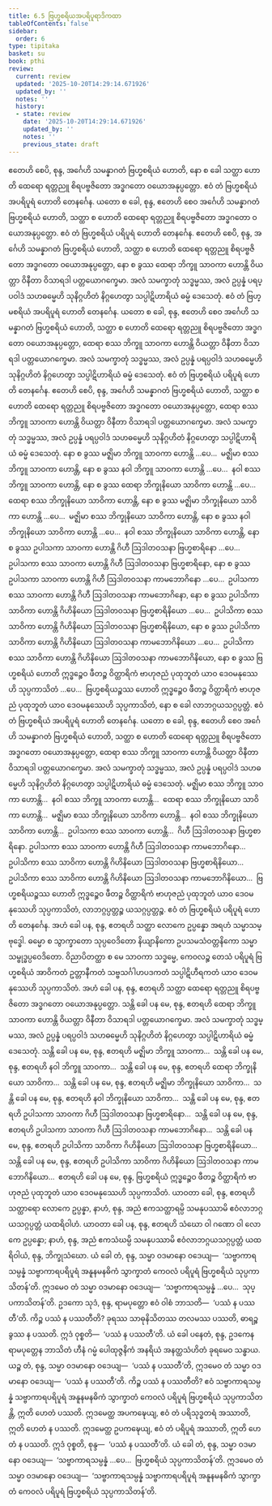 ```yaml
---
title: 6.5 ဗြဟ္မစရိယအပရိပူရာဒိကထာ
tableOfContents: false
sidebar:
  order: 6
type: tipitaka
basket: su
book: pthi
review:
  current: review
  updated: '2025-10-20T14:29:14.671926'
  updated_by: ''
  notes: ''
  history:
  - state: review
    date: '2025-10-20T14:29:14.671926'
    updated_by: ''
    notes: ''
    previous_state: draft
---
```



<DynamicBreadcrumb />


<ReviewStatus review={frontmatter.review} showDetails={true} />

<HypothesisAnnotation frontmatter={frontmatter} />

<Division number="172" book="pthi" e="ch" v="8" p="101">

<Paragraph number="345" book="pthi">
ဧတေဟိ စေပိ, စုန္ဒ, အင်္ဂေဟိ သမန္နာဂတံ ဗြဟ္မစရိယံ ဟောတိ, နော စ ခေါ သတ္ထာ ဟောတိ ထေရော ရတ္တညူ စိရပဗ္ဗဇိတော အဒ္ဓဂတော ဝယောအနုပ္ပတ္တော. ဧဝံ တံ ဗြဟ္မစရိယံ အပရိပူရံ ဟောတိ တေနင်္ဂေန.
</Paragraph>

<Paragraph number="346" book="pthi">
ယတော စ ခေါ, စုန္ဒ, ဧတေဟိ စေဝ အင်္ဂေဟိ သမန္နာဂတံ ဗြဟ္မစရိယံ ဟောတိ, သတ္ထာ စ ဟောတိ ထေရော ရတ္တညူ စိရပဗ္ဗဇိတော အဒ္ဓဂတော ဝယောအနုပ္ပတ္တော. ဧဝံ တံ ဗြဟ္မစရိယံ ပရိပူရံ ဟောတိ တေနင်္ဂေန.
</Paragraph>

</Division>
<Division number="173" book="pthi" e="ch" v="8" p="101">

<Paragraph number="347" book="pthi">
ဧတေဟိ စေပိ, စုန္ဒ, အင်္ဂေဟိ သမန္နာဂတံ ဗြဟ္မစရိယံ ဟောတိ, သတ္ထာ စ ဟောတိ ထေရော ရတ္တညူ စိရပဗ္ဗဇိတော အဒ္ဓဂတော ဝယောအနုပ္ပတ္တော, နော စ ခွဿ ထေရာ ဘိက္ခူ သာဝကာ ဟောန္တိ ဝိယတ္တာ ဝိနီတာ ဝိသာရဒါ ပတ္တယောဂက္ခေမာ. အလံ သမက္ခာတုံ သဒ္ဓမ္မဿ, အလံ ဥပ္ပန္နံ ပရပ္ပဝါဒံ သဟဓမ္မေဟိ သုနိဂ္ဂဟိတံ နိဂ္ဂဟေတွာ သပ္ပါဋိဟာရိယံ ဓမ္မံ ဒေသေတုံ. ဧဝံ တံ ဗြဟ္မစရိယံ အပရိပူရံ ဟောတိ တေနင်္ဂေန.
</Paragraph>

<Paragraph number="348" book="pthi">
ယတော စ ခေါ, စုန္ဒ, ဧတေဟိ စေဝ အင်္ဂေဟိ သမန္နာဂတံ ဗြဟ္မစရိယံ ဟောတိ, သတ္ထာ စ ဟောတိ ထေရော ရတ္တညူ စိရပဗ္ဗဇိတော အဒ္ဓဂတော ဝယောအနုပ္ပတ္တော, ထေရာ စဿ ဘိက္ခူ သာဝကာ ဟောန္တိ ဝိယတ္တာ ဝိနီတာ ဝိသာရဒါ ပတ္တယောဂက္ခေမာ. အလံ သမက္ခာတုံ သဒ္ဓမ္မဿ, အလံ ဥပ္ပန္နံ ပရပ္ပဝါဒံ သဟဓမ္မေဟိ သုနိဂ္ဂဟိတံ နိဂ္ဂဟေတွာ သပ္ပါဋိဟာရိယံ ဓမ္မံ ဒေသေတုံ. ဧဝံ တံ ဗြဟ္မစရိယံ ပရိပူရံ ဟောတိ တေနင်္ဂေန.
</Paragraph>

</Division>
<Division number="174" book="pthi" e="ch" v="8" p="102">

<Paragraph number="349" book="pthi">
ဧတေဟိ စေပိ, စုန္ဒ, အင်္ဂေဟိ သမန္နာဂတံ ဗြဟ္မစရိယံ ဟောတိ, သတ္ထာ စ ဟောတိ ထေရော ရတ္တညူ စိရပဗ္ဗဇိတော အဒ္ဓဂတော ဝယောအနုပ္ပတ္တော, ထေရာ စဿ ဘိက္ခူ သာဝကာ ဟောန္တိ ဝိယတ္တာ ဝိနီတာ ဝိသာရဒါ ပတ္တယောဂက္ခေမာ. အလံ သမက္ခာတုံ သဒ္ဓမ္မဿ, အလံ ဥပ္ပန္နံ ပရပ္ပဝါဒံ သဟဓမ္မေဟိ သုနိဂ္ဂဟိတံ နိဂ္ဂဟေတွာ သပ္ပါဋိဟာရိယံ ဓမ္မံ ဒေသေတုံ. နော စ ခွဿ မဇ္ဈိမာ ဘိက္ခူ သာဝကာ ဟောန္တိ …ပေ…  မဇ္ဈိမာ စဿ ဘိက္ခူ သာဝကာ ဟောန္တိ, နော စ ခွဿ နဝါ ဘိက္ခူ သာဝကာ ဟောန္တိ …ပေ…  နဝါ စဿ ဘိက္ခူ သာဝကာ ဟောန္တိ, နော စ ခွဿ ထေရာ ဘိက္ခုနိယော သာဝိကာ ဟောန္တိ …ပေ…  ထေရာ စဿ ဘိက္ခုနိယော သာဝိကာ ဟောန္တိ, နော စ ခွဿ မဇ္ဈိမာ ဘိက္ခုနိယော သာဝိကာ ဟောန္တိ …ပေ…  မဇ္ဈိမာ စဿ ဘိက္ခုနိယော သာဝိကာ ဟောန္တိ, နော စ ခွဿ နဝါ ဘိက္ခုနိယော သာဝိကာ ဟောန္တိ …ပေ…  နဝါ စဿ ဘိက္ခုနိယော သာဝိကာ ဟောန္တိ, နော စ ခွဿ ဥပါသကာ သာဝကာ ဟောန္တိ ဂိဟီ ဩဒါတဝသနာ ဗြဟ္မစာရိနော …ပေ…  ဥပါသကာ စဿ သာဝကာ ဟောန္တိ ဂိဟီ ဩဒါတဝသနာ ဗြဟ္မစာရိနော, နော စ ခွဿ ဥပါသကာ သာဝကာ ဟောန္တိ ဂိဟီ ဩဒါတဝသနာ ကာမဘောဂိနော …ပေ…  ဥပါသကာ စဿ သာဝကာ ဟောန္တိ ဂိဟီ ဩဒါတဝသနာ ကာမဘောဂိနော, နော စ ခွဿ ဥပါသိကာ သာဝိကာ ဟောန္တိ ဂိဟိနိယော ဩဒါတဝသနာ ဗြဟ္မစာရိနိယော …ပေ…  ဥပါသိကာ စဿ သာဝိကာ ဟောန္တိ ဂိဟိနိယော ဩဒါတဝသနာ ဗြဟ္မစာရိနိယော, နော စ ခွဿ ဥပါသိကာ သာဝိကာ ဟောန္တိ ဂိဟိနိယော ဩဒါတဝသနာ ကာမဘောဂိနိယော …ပေ…  ဥပါသိကာ စဿ သာဝိကာ ဟောန္တိ ဂိဟိနိယော ဩဒါတဝသနာ ကာမဘောဂိနိယော, နော စ ခွဿ ဗြဟ္မစရိယံ ဟောတိ ဣဒ္ဓဉ္စေဝ ဖီတဉ္စ ဝိတ္ထာရိကံ ဗာဟုဇညံ ပုထုဘူတံ ယာဝ ဒေဝမနုဿေဟိ သုပ္ပကာသိတံ …ပေ…  ဗြဟ္မစရိယဉ္စဿ ဟောတိ ဣဒ္ဓဉ္စေဝ ဖီတဉ္စ ဝိတ္ထာရိကံ ဗာဟုဇညံ ပုထုဘူတံ ယာဝ ဒေဝမနုဿေဟိ သုပ္ပကာသိတံ, နော စ ခေါ လာဘဂ္ဂယသဂ္ဂပ္ပတ္တံ. ဧဝံ တံ ဗြဟ္မစရိယံ အပရိပူရံ ဟောတိ တေနင်္ဂေန.
</Paragraph>

<Paragraph number="350" book="pthi">
ယတော စ ခေါ, စုန္ဒ, ဧတေဟိ စေဝ အင်္ဂေဟိ သမန္နာဂတံ ဗြဟ္မစရိယံ ဟောတိ, သတ္ထာ စ ဟောတိ ထေရော ရတ္တညူ စိရပဗ္ဗဇိတော အဒ္ဓဂတော ဝယောအနုပ္ပတ္တော, ထေရာ စဿ ဘိက္ခူ သာဝကာ ဟောန္တိ ဝိယတ္တာ ဝိနီတာ ဝိသာရဒါ ပတ္တယောဂက္ခေမာ. အလံ သမက္ခာတုံ သဒ္ဓမ္မဿ, အလံ ဥပ္ပန္နံ ပရပ္ပဝါဒံ သဟဓမ္မေဟိ သုနိဂ္ဂဟိတံ နိဂ္ဂဟေတွာ သပ္ပါဋိဟာရိယံ ဓမ္မံ ဒေသေတုံ. မဇ္ဈိမာ စဿ ဘိက္ခူ သာဝကာ ဟောန္တိ…  နဝါ စဿ ဘိက္ခူ သာဝကာ ဟောန္တိ…  ထေရာ စဿ ဘိက္ခုနိယော သာဝိကာ ဟောန္တိ…  မဇ္ဈိမာ စဿ ဘိက္ခုနိယော သာဝိကာ ဟောန္တိ…  နဝါ စဿ ဘိက္ခုနိယော သာဝိကာ ဟောန္တိ…  ဥပါသကာ စဿ သာဝကာ ဟောန္တိ…  ဂိဟီ ဩဒါတဝသနာ ဗြဟ္မစာရိနော. ဥပါသကာ စဿ သာဝကာ ဟောန္တိ ဂိဟီ ဩဒါတဝသနာ ကာမဘောဂိနော…  ဥပါသိကာ စဿ သာဝိကာ ဟောန္တိ ဂိဟိနိယော ဩဒါတဝသနာ ဗြဟ္မစာရိနိယော…  ဥပါသိကာ စဿ သာဝိကာ ဟောန္တိ ဂိဟိနိယော ဩဒါတဝသနာ ကာမဘောဂိနိယော…  ဗြဟ္မစရိယဉ္စဿ ဟောတိ ဣဒ္ဓဉ္စေဝ ဖီတဉ္စ ဝိတ္ထာရိကံ ဗာဟုဇညံ ပုထုဘူတံ ယာဝ ဒေဝမနုဿေဟိ သုပ္ပကာသိတံ, လာဘဂ္ဂပ္ပတ္တဉ္စ ယသဂ္ဂပ္ပတ္တဉ္စ. ဧဝံ တံ ဗြဟ္မစရိယံ ပရိပူရံ ဟောတိ တေနင်္ဂေန.
</Paragraph>

</Division>
<Division number="175" book="pthi" e="ch" v="8" p="103">

<Paragraph number="351" book="pthi">
အဟံ ခေါ ပန, စုန္ဒ, ဧတရဟိ သတ္ထာ လောကေ ဥပ္ပန္နော အရဟံ သမ္မာသမ္ဗုဒ္ဓေါ. ဓမ္မော စ သွာက္ခာတော သုပ္ပဝေဒိတော နိယျာနိကော ဥပသမသံဝတ္တနိကော သမ္မာသမ္ဗုဒ္ဓပ္ပဝေဒိတော. ဝိညာပိတတ္ထာ စ မေ သာဝကာ သဒ္ဓမ္မေ, ကေဝလဉ္စ တေသံ ပရိပူရံ ဗြဟ္မစရိယံ အာဝိကတံ ဥတ္တာနီကတံ သဗ္ဗသင်္ဂါဟပဒကတံ သပ္ပါဋိဟီရကတံ ယာဝ ဒေဝမနုဿေဟိ သုပ္ပကာသိတံ. အဟံ ခေါ ပန, စုန္ဒ, ဧတရဟိ သတ္ထာ ထေရော ရတ္တညူ စိရပဗ္ဗဇိတော အဒ္ဓဂတော ဝယောအနုပ္ပတ္တော.
</Paragraph>

<Paragraph number="352" book="pthi">
သန္တိ ခေါ ပန မေ, စုန္ဒ, ဧတရဟိ ထေရာ ဘိက္ခူ သာဝကာ ဟောန္တိ ဝိယတ္တာ ဝိနီတာ ဝိသာရဒါ ပတ္တယောဂက္ခေမာ. အလံ သမက္ခာတုံ သဒ္ဓမ္မဿ, အလံ ဥပ္ပန္နံ ပရပ္ပဝါဒံ သဟဓမ္မေဟိ သုနိဂ္ဂဟိတံ နိဂ္ဂဟေတွာ သပ္ပါဋိဟာရိယံ ဓမ္မံ ဒေသေတုံ. သန္တိ ခေါ ပန မေ, စုန္ဒ, ဧတရဟိ မဇ္ဈိမာ ဘိက္ခူ သာဝကာ…  သန္တိ ခေါ ပန မေ, စုန္ဒ, ဧတရဟိ နဝါ ဘိက္ခူ သာဝကာ…  သန္တိ ခေါ ပန မေ, စုန္ဒ, ဧတရဟိ ထေရာ ဘိက္ခုနိယော သာဝိကာ…  သန္တိ ခေါ ပန မေ, စုန္ဒ, ဧတရဟိ မဇ္ဈိမာ ဘိက္ခုနိယော သာဝိကာ…  သန္တိ ခေါ ပန မေ, စုန္ဒ, ဧတရဟိ နဝါ ဘိက္ခုနိယော သာဝိကာ…  သန္တိ ခေါ ပန မေ, စုန္ဒ, ဧတရဟိ ဥပါသကာ သာဝကာ ဂိဟီ ဩဒါတဝသနာ ဗြဟ္မစာရိနော…  သန္တိ ခေါ ပန မေ, စုန္ဒ, ဧတရဟိ ဥပါသကာ သာဝကာ ဂိဟီ ဩဒါတဝသနာ ကာမဘောဂိနော…  သန္တိ ခေါ ပန မေ, စုန္ဒ, ဧတရဟိ ဥပါသိကာ သာဝိကာ ဂိဟိနိယော ဩဒါတဝသနာ ဗြဟ္မစာရိနိယော…  သန္တိ ခေါ ပန မေ, စုန္ဒ, ဧတရဟိ ဥပါသိကာ သာဝိကာ ဂိဟိနိယော ဩဒါတဝသနာ ကာမဘောဂိနိယော…  ဧတရဟိ ခေါ ပန မေ, စုန္ဒ, ဗြဟ္မစရိယံ ဣဒ္ဓဉ္စေဝ ဖီတဉ္စ ဝိတ္ထာရိကံ ဗာဟုဇညံ ပုထုဘူတံ ယာဝ ဒေဝမနုဿေဟိ သုပ္ပကာသိတံ.
</Paragraph>

</Division>
<Division number="176" book="pthi" e="ch" v="8" p="104">

<Paragraph number="353" book="pthi">
ယာဝတာ ခေါ, စုန္ဒ, ဧတရဟိ သတ္ထာရော လောကေ ဥပ္ပန္နာ, နာဟံ, စုန္ဒ, အညံ ဧကသတ္ထာရမ္ပိ သမနုပဿာမိ ဧဝံလာဘဂ္ဂယသဂ္ဂပ္ပတ္တံ ယထရိဝါဟံ. ယာဝတာ ခေါ ပန, စုန္ဒ, ဧတရဟိ သံဃော ဝါ ဂဏော ဝါ လောကေ ဥပ္ပန္နော; နာဟံ, စုန္ဒ, အညံ ဧကသံဃမ္ပိ သမနုပဿာမိ ဧဝံလာဘဂ္ဂယသဂ္ဂပ္ပတ္တံ ယထရိဝါယံ, စုန္ဒ, ဘိက္ခုသံဃော. ယံ ခေါ တံ, စုန္ဒ, သမ္မာ ဝဒမာနော ဝဒေယျ—  ‘သဗ္ဗာကာရသမ္ပန္နံ သဗ္ဗာကာရပရိပူရံ အနူနမနဓိကံ သွာက္ခာတံ ကေဝလံ ပရိပူရံ ဗြဟ္မစရိယံ သုပ္ပကာသိတန်’တိ. ဣဒမေဝ တံ သမ္မာ ဝဒမာနော ဝဒေယျ—  ‘သဗ္ဗာကာရသမ္ပန္နံ …ပေ…  သုပ္ပကာသိတန်’တိ.
</Paragraph>

<Paragraph number="354" book="pthi">
ဥဒကော သုဒံ, စုန္ဒ, ရာမပုတ္တော ဧဝံ ဝါစံ ဘာသတိ—  ‘ပဿံ န ပဿတီ’တိ. ကိဉ္စ ပဿံ န ပဿတီတိ? ခုရဿ သာဓုနိသိတဿ တလမဿ ပဿတိ, ဓာရဉ္စ ခွဿ န ပဿတိ. ဣဒံ ဝုစ္စတိ—  ‘ပဿံ န ပဿတီ’တိ. ယံ ခေါ ပနေတံ, စုန္ဒ, ဥဒကေန ရာမပုတ္တေန ဘာသိတံ ဟီနံ ဂမ္မံ ပေါထုဇ္ဇနိကံ အနရိယံ အနတ္ထသံဟိတံ ခုရမေဝ သန္ဓာယ. ယဉ္စ တံ, စုန္ဒ, သမ္မာ ဝဒမာနော ဝဒေယျ—  ‘ပဿံ န ပဿတီ’တိ, ဣဒမေဝ တံ သမ္မာ ဝဒမာနော ဝဒေယျ—  ‘ပဿံ န ပဿတီ’တိ. ကိဉ္စ ပဿံ န ပဿတီတိ? ဧဝံ သဗ္ဗာကာရသမ္ပန္နံ သဗ္ဗာကာရပရိပူရံ အနူနမနဓိကံ သွာက္ခာတံ ကေဝလံ ပရိပူရံ ဗြဟ္မစရိယံ သုပ္ပကာသိတန္တိ, ဣတိ ဟေတံ ပဿတိ. ဣဒမေတ္ထ အပကဍ္ဎေယျ, ဧဝံ တံ ပရိသုဒ္ဓတရံ အဿာတိ, ဣတိ ဟေတံ န ပဿတိ. ဣဒမေတ္ထ ဥပကဍ္ဎေယျ, ဧဝံ တံ ပရိပူရံ အဿာတိ, ဣတိ ဟေတံ န ပဿတိ. ဣဒံ ဝုစ္စတိ, စုန္ဒ—  ‘ပဿံ န ပဿတီ’တိ. ယံ ခေါ တံ, စုန္ဒ, သမ္မာ ဝဒမာနော ဝဒေယျ—  ‘သဗ္ဗာကာရသမ္ပန္နံ …ပေ…  ဗြဟ္မစရိယံ သုပ္ပကာသိတန်’တိ. ဣဒမေဝ တံ သမ္မာ ဝဒမာနော ဝဒေယျ—  ‘သဗ္ဗာကာရသမ္ပန္နံ သဗ္ဗာကာရပရိပူရံ အနူနမနဓိကံ သွာက္ခာတံ ကေဝလံ ပရိပူရံ ဗြဟ္မစရိယံ သုပ္ပကာသိတန်’တိ.
</Paragraph>
</Division>